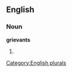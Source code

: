 
==English==

===Noun===
'''grievants'''

# {{plural of|[[grievant]]}}

[[Category:English plurals]]